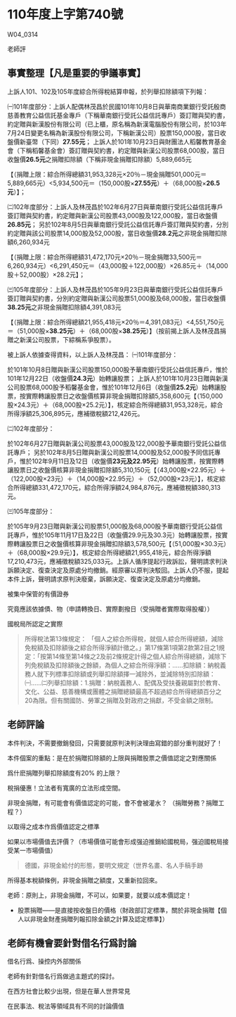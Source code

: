 
# 110年度上字第740號

W04_0314

老師評

## 事實整理【凡是重要的爭議事實】

上訴人101、102及105年度綜合所得稅結算申報，於列舉扣除額項下列報：

㈠101年度部分：上訴人配偶林茂昌於民國101年10月8日與華南商業銀行受託殷商慈善教育公益信託基金專戶（下稱華南銀行受託公益信託專戶）簽訂贈與契約書，約定贈與新漢股份有限公司（已上櫃，原名稱為新漢電腦股份有限公司，於103年7月24日變更名稱為新漢股份有限公司，下稱新漢公司）股票150,000股，當日收盤價新臺幣（下同）**27.55元**；
上訴人於101年10月23日與財團法人稻馨教育基金會（下稱稻馨基金會）簽訂贈與契約書，約定贈與新漢公司股票68,000股，當日收盤價**26.5元**之捐贈扣除額（下稱非現金捐贈扣除額）5,889,665元

【（捐贈上限：綜合所得總額31,953,328元×20％－現金捐贈501,000元＝5,889,665元）<5,934,500元＝（150,000股×**27.55元**）＋（68,000股×**26.5元**）】；

㈡102年度部分：上訴人及林茂昌於102年6月27日與華南銀行受託公益信託專戶簽訂贈與契約書，約定贈與新漢公司股票43,000股及122,000股，當日收盤價**26.85元**；
另於102年8月5日與華南銀行受託公益信託專戶簽訂贈與契約書，分別約定贈與該公司股票14,000股及52,000股，當日收盤價**28.2元**之非現金捐贈扣除額6,260,934元

【（捐贈上限：綜合所得總額31,472,170元×20％－現金捐贈33,500元＝6,260,934元）<6,291,450元＝（43,000股＋122,000股）×26.85元＋（14,000股＋52,000股）×28.2元】；

㈢105年度部分：上訴人及林茂昌於105年9月23日與華南銀行受託公益信託專戶簽訂贈與契約書，分別約定贈與新漢公司股票51,000股及68,000股，當日收盤價**38.25元**之非現金捐贈扣除額4,391,083元

【（捐贈上限：綜合所得總額21,955,418元×20％＝4,391,083元）<4,551,750元＝（51,000股×**38.25元**）＋（68,000股×**38.25元**）】（按前揭上訴人及林茂昌捐贈之新漢公司股票，下綜稱系爭股票）。


被上訴人依據查得資料，以上訴人及林茂昌：
㈠101年度部分：

於101年10月8日贈與新漢公司股票150,000股予華南銀行受託公益信託專戶，惟於101年12月22日（收盤價**24.3元**）始轉讓股票；
上訴人於101年10月23日贈與新漢公司股票68,000股予稻馨基金會，惟於101年12月6日（收盤價**25.2元**）始轉讓股票，按實際轉讓股票日之收盤價核算非現金捐贈扣除額5,358,600元【（150,000股×24.3元）＋（68,000股×25.2元）】，核定綜合所得總額31,953,328元，綜合所得淨額25,306,895元，應補徵稅額212,426元。

㈡102年度部分：

於102年6月27日贈與新漢公司股票43,000股及122,000股予華南銀行受託公益信託專戶；
另於102年8月5日贈與新漢公司股票14,000股及52,000股予同信託專戶，惟於102年9月11日及12日（收盤價**23元及22.95元**）始轉讓股票，按實際轉讓股票日之收盤價核算非現金捐贈扣除額5,310,150元【（43,000股×22.95元）＋（122,000股×23元）＋（14,000股×22.95元）＋（52,000股×23元）】，核定綜合所得總額331,472,170元，綜合所得淨額24,984,876元，應補徵稅額380,313元。

㈢105年度部分：

於105年9月23日贈與新漢公司股票51,000股及68,000股予華南銀行受託公益信託專戶，惟於105年11月17日及22日（收盤價29.9元及30.3元）始轉讓股票，按實際轉讓股票日之收盤價核算非現金捐贈扣除額3,578,500元【（51,000股×30.3元）＋（68,000股×29.9元）】，核定綜合所得總額21,955,418元，綜合所得淨額17,210,473元，應補徵稅額325,033元。上訴人循序提起行政訴訟，聲明請求判決訴願決定、復查決定及原處分均撤銷。經原審以原判決駁回。上訴人仍不服，提起本件上訴，聲明請求原判決廢棄，訴願決定、復查決定及原處分均撤銷。


被集中保管的有價證券

究竟應該依據債、物（申請轉換日、實際劃撥日（受捐贈者實際取得股權））


國稅局所認定之實際


> 所得稅法第13條規定：
「個人之綜合所得稅，就個人綜合所得總額，減除免稅額及扣除額後之綜合所得淨額計徵之。」第17條第1項第2款第2目之1規定：「按第14條至第14條之2及前2條規定計得之個人綜合所得總額，減除下列免稅額及扣除額後之餘額，為個人之綜合所得淨額：……扣除額：納稅義務人就下列標準扣除額或列舉扣除額擇一減除外，並減除特別扣除額：㈠……㈡列舉扣除額：1.捐贈：納稅義務人、配偶及受扶養親屬對於教育、文化、公益、慈善機構或團體之捐贈總額最高不超過綜合所得總額百分之20為限。但有關國防、勞軍之捐贈及對政府之捐獻，不受金額之限制。


## 老師評論

本件判決，不需要撤銷發回，只需要就原判決判決理由寫錯的部分重判就好了！


本件個案的重點：是在於捐贈扣除額的上限與捐贈股票之價值認定之對應關係


爲什麽捐贈列舉扣除額度有20% 的上限？

稅捐優惠！立法者有寬廣的立法形成空間。

非現金捐贈，有可能會有價值認定的可能，會不會被灌水？
（捐贈勞務？捐贈工程？）

以取得之成本作爲價值認定之標準

如果以市場價值去評價？（市場價值可能會形成强迫推銷給國稅局，强迫國稅局接受某一市場價值）

> 德國，非現金給付的形態，要明文規定（世界名畫、名人手稿手跡

所得基本稅額條例，非現金捐贈之額度，又重新拉回來。

老師：原則上，非現金捐贈，不可以，如果要，就要以成本價認定！

- 股票捐贈——是直接按收盤日的價格（財政部訂定標準，關於非現金捐贈【個人以非現金財產捐贈列報扣除金額之計算及認定標準】）



## 老師有機會要針對借名行爲討論

借名行爲、操控内外部關係


老師有針對借名行爲做過主題式的探討。

在西方社會比較少出現，但是在華人世界常見

在民事法、稅法等領域具有不同的討論價值


